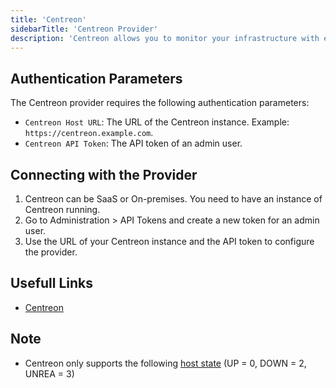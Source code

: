 ```yaml
---
title: 'Centreon'
sidebarTitle: 'Centreon Provider'
description: 'Centreon allows you to monitor your infrastructure with ease.'
---
```


## Authentication Parameters

The Centreon provider requires the following authentication parameters:

- `Centreon Host URL`: The URL of the Centreon instance. Example: `https://centreon.example.com`.
- `Centreon API Token`: The API token of an admin user.

## Connecting with the Provider

1. Centreon can be SaaS or On-premises. You need to have an instance of Centreon running.
2. Go to Administration > API Tokens and create a new token for an admin user.
3. Use the URL of your Centreon instance and the API token to configure the provider.

## Usefull Links

- [Centreon](https://www.centreon.com/)

## Note

- Centreon only supports the following [host state](https://docs.centreon.com/docs/api/rest-api-v1/#realtime-information) (UP = 0, DOWN = 2, UNREA = 3)
